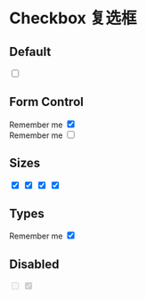 # Checkbox 复选框

## Default

<input type="checkbox" class="checkbox" />

## Form Control

<div class="form-control">
  <label class="label cursor-pointer">
    <span class="label-text">Remember me</span>
    <input type="checkbox" checked="checked" class="checkbox" />
  </label>
</div>

<div class="form-control">
  <label class="label cursor-pointer">
    <span class="label-text">Remember me</span>
    <input type="checkbox" class="checkbox checkbox-primary" />
  </label>
</div>

## Sizes

<input type="checkbox" checked="checked" class="checkbox checkbox-xs" />
<input type="checkbox" checked="checked" class="checkbox checkbox-sm" />
<input type="checkbox" checked="checked" class="checkbox checkbox-md" />
<input type="checkbox" checked="checked" class="checkbox checkbox-lg" />

## Types

<div class="form-control">
  <label class="cursor-pointer label">
    <span class="label-text">Remember me</span>
    <input type="checkbox" checked="checked" class="checkbox checkbox-success" />
  </label>
</div>

## Disabled

<input type="checkbox" class="checkbox" disabled />
<input type="checkbox" class="checkbox" disabled checked />
